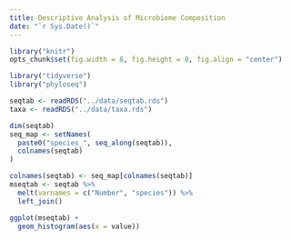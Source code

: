 ```yaml
---
title: Descriptive Analysis of Microbiome Composition
date: "`r Sys.Date()`"
---
```


```r
library("knitr")
opts_chunk$set(fig.width = 8, fig.height = 8, fig.align = "center")
```

```r
library("tidyverse")
library("phyloseq")
```

```r
seqtab <- readRDS("../data/seqtab.rds")
taxa <- readRDS("../data/taxa.rds")
```

```r
dim(seqtab)
seq_map <- setNames(
  paste0("species_", seq_along(seqtab)),
  colnames(seqtab)
)

colnames(seqtab) <- seq_map[colnames(seqtab)]
mseqtab <- seqtab %>%
  melt(varnames = c("Number", "species")) %>%
  left_join()

ggplot(mseqtab) +
  geom_histogram(aes(x = value))
```
